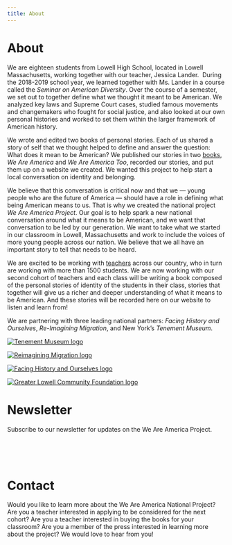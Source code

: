```yaml
---
title: About
---
```



<Layout width="medium">

# About

We are eighteen students from Lowell High School, located in Lowell Massachusetts, working together with our teacher, Jessica Lander.  During the 2018-2019 school year, we learned together with Ms. Lander in a course called the _Seminar on American Diversity_. Over the course of a semester, we set out to together define what we thought it meant to be American. We analyzed key laws and Supreme Court cases, studied famous movements and changemakers who fought for social justice, and also looked at our own personal histories and worked to set them within the larger framework of American history.

We wrote and edited two books of personal stories. Each of us shared a story of self that we thought helped to define and answer the question: What does it mean to be American? We published our stories in two [books](/books), _We Are America_ and _We Are America Too_, recorded our stories, and put them up on a website we created. We wanted this project to help start a local conversation on identity and belonging.

We believe that this conversation is critical now and that we — young people who are the future of America — should have a role in defining what being American means to us. That is why we created the national project _We Are America Project_. Our goal is to help spark a new national conversation around what it means to be American, and we want that conversation to be led by our generation. We want to take what we started in our classroom in Lowell, Massachusetts and work to include the voices of more young people across our nation. We believe that we all have an important story to tell that needs to be heard.

We are excited to be working with [teachers](/teachers) across our country, who in turn are working with more than 1500 students. We are now working with our second cohort of teachers and each class will be writing a book composed of the personal stories of identity of the students in their class, stories that together will give us a richer and deeper understanding of what it means to be American. And these stories will be recorded here on our website to listen and learn from!

We are partnering with three leading national partners: _Facing History and Ourselves_, _Re-Imagining Migration_, and New York’s _Tenement Museum_.

<FlexContainer>

[![Tenement Museum logo](/tenement-museum.jpg)](https://www.tenement.org/)

[![Reimagining Migration logo](/reimagining-migration.jpg)](https://reimaginingmigration.org/)

[![Facing History and Ourselves logo](/facing-history.jpg)](https://www.facinghistory.org/)

[![Greater Lowell Community Foundation logo](/glcf.jpg)](https://glcfoundation.org)

</FlexContainer>

# Newsletter

Subscribe to our newsletter for updates on the We Are America Project.

<Subscribe />

<br />
<br />
<br />

<div id="contact">

# Contact

Would you like to learn more about the We Are America National Project? Are you a teacher interested in applying to be considered for the next cohort? Are you a teacher interested in buying the books for your classroom? Are you a member of the press interested in learning more about the project? We would love to hear from you!

<br />

<ContactForm />

</div>

</Layout>
